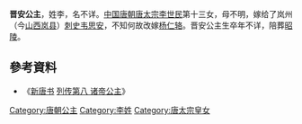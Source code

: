 {{東亞女性歷史人物
| 名稱=晋安公主
| 身份=[[唐朝|唐朝]]公主
| 畫像=
| 說明=
| 姓=李氏
| 封爵=公主
| 位號=
| 封號=晋安公主
| 湯沐邑=[[晋安郡|晋安郡]]
| 出生年=
| 婚年=
| 逝世年=
| 諡號=
| 墳墓=
| 父親=[[唐太宗|唐太宗]][[李世民|李世民]]
| 嫡母=[[长孙皇后|长孙皇后]]
| 母親=
| 夫=[[韦思安|韦思安]]<br>[[杨仁辂|杨仁辂]]
| 夫之父=
| 夫之母=
| 夫之嫡母=
| 夫之元配=
| 夫之正室=
| 夫之繼室=
| 夫之平妻=
| 夫之側室=
| 兄弟=
| 姊妹=
| 嫡兄弟=恒山王-{[[李承乾|李承乾]]}-<br>濮王[[李泰|李泰]]<br>高宗[[李治|李治]]
| 嫡姊妹=长乐公主[[李丽质|李丽质]]<br>[[城阳公主|城阳公主]]<br>晋阳公主[[李明达|李明达]]<br>[[新城公主|新城公主]]
| 同胞兄弟=
| 同胞姊妹=
| 庶兄弟=
| 庶姊妹=
| 異母兄弟=
| 異母姊妹=
| 異父兄弟=
| 異父姊妹=
| 繼兄弟=
| 繼姊妹=
| 子=
| 女=
| 養子=
| 養女=
| 繼子=
| 繼女=
| 注釋=
|}}

'''晋安公主'''，姓李，名不详。[[中国|中国]][[唐朝|唐朝]][[唐太宗|唐太宗]][[李世民|李世民]]第十三女，母不明，嫁给了岚州（今[[山西|山西]][[岚县|岚县]]）[[刺史|刺史]][[韦思安|韦思安]]，不知何故改嫁[[杨仁辂|杨仁辂]]。晋安公主生卒年不详，陪葬[[唐昭陵|昭陵]]。

==參考資料==
*《[[新唐书|新唐书]] [[s:新唐書/卷083|列传第八 诸帝公主]]》

[[Category:唐朝公主|Category:唐朝公主]]
[[Category:李姓|Category:李姓]]
[[Category:唐太宗皇女|Category:唐太宗皇女]]